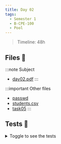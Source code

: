 ```yaml
---
title: Day 02
tags:
  - Semester 1
  - B-CPE-100
  - Pool
---
```


> Timeline: 48h

## Files 📂

:::note Subject
- [day02.pdf](https://github.com/Studio-17/Epitech-Subjects/raw/main/Semestre_1/B-CPE-100/Pool/Day02/Day02.pdf)
:::

:::important Other files
- [passwd](https://github.com/Studio-17/Epitech-Subjects/raw/main/Semestre_1/B-CPE-100/Pool/Day02/passwd)
- [students.csv](https://github.com/Studio-17/Epitech-Subjects/raw/main/Semestre_1/B-CPE-100/Pool/Day02/students.csv)
- [task05](https://github.com/Studio-17/Epitech-Subjects/raw/main/Semestre_1/B-CPE-100/Pool/Day02/task05)
:::

## Tests 🤖

<details>
  <summary>Toggle to see the tests</summary>
  <div>
    <table>
        <thead>
            <tr>
                <th>Summary</th>
                <th>Number of tests</th>
                <th>Details</th>
            </tr>
        </thead>
        <tbody>
            <tr>
                <td rowspan="1">01 - task01</td>
                <td rowspan="1">1</td>
                <td>task01</td>
            </tr>
            <tr>
                <td rowspan="1">02 - task02</td>
                <td rowspan="1">1</td>
                <td>task02</td>
            </tr>
            <tr>
                <td rowspan="1">03 - task03</td>
                <td rowspan="1">1</td>
                <td>task03</td>
            </tr>
            <tr>
                <td rowspan="1">04 - task04</td>
                <td rowspan="1">1</td>
                <td>task04</td>
            </tr>
            <tr>
                <td rowspan="1">05 - task05</td>
                <td rowspan="1">1</td>
                <td>task05</td>
            </tr>
            <tr>
                <td rowspan="1">06 - task06</td>
                <td rowspan="1">1</td>
                <td>task06</td>
            </tr>
            <tr>
                <td rowspan="1">07 - task07</td>
                <td rowspan="1">1</td>
                <td>task07</td>
            </tr>
        </tbody>
    </table>
  </div>
</details>
